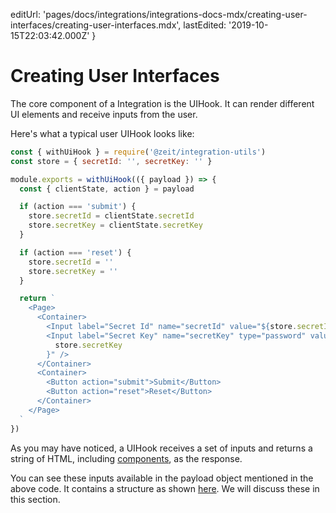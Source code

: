 
  editUrl:
    'pages/docs/integrations/integrations-docs-mdx/creating-user-interfaces/creating-user-interfaces.mdx',
  lastEdited: '2019-10-15T22:03:42.000Z'
}

# Creating User Interfaces

The core component of a <ProductNameSimple /> Integration is the UIHook. It can render different UI elements and receive inputs from the user.

Here's what a typical user UIHook looks like:

```js
const { withUiHook } = require('@zeit/integration-utils')
const store = { secretId: '', secretKey: '' }

module.exports = withUiHook(({ payload }) => {
  const { clientState, action } = payload

  if (action === 'submit') {
    store.secretId = clientState.secretId
    store.secretKey = clientState.secretKey
  }

  if (action === 'reset') {
    store.secretId = ''
    store.secretKey = ''
  }

  return `
    <Page>
      <Container>
        <Input label="Secret Id" name="secretId" value="${store.secretId}" />
        <Input label="Secret Key" name="secretKey" type="password" value="${
          store.secretKey
        }" />
      </Container>
      <Container>
        <Button action="submit">Submit</Button>
        <Button action="reset">Reset</Button>
      </Container>
    </Page>
  `
})
```

As you may have noticed, a UIHook receives a set of inputs and returns a string of HTML, including [components](#component-catalog), as the response.

You can see these inputs available in the payload object mentioned in the above code. It contains a structure as shown [here](/docs/integrations#understanding-uihooks/http-payload). We will discuss these in this section.

<JSX />
<Actions />
<ClientState />
<Information />
<Tokens />
